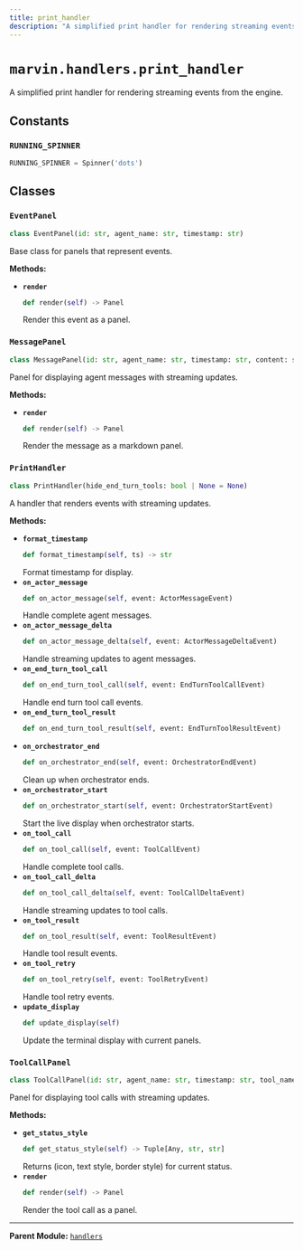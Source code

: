 ```yaml
---
title: print_handler
description: "A simplified print handler for rendering streaming events from the engine."
---
```


# `marvin.handlers.print_handler`
A simplified print handler for rendering streaming events from the engine.

## Constants

### `RUNNING_SPINNER`
```python
RUNNING_SPINNER = Spinner('dots')
```

## Classes

### `EventPanel`
```python
class EventPanel(id: str, agent_name: str, timestamp: str)
```
Base class for panels that represent events.

**Methods:**

- **`render`**
  ```python
  def render(self) -> Panel
  ```
  Render this event as a panel.

### `MessagePanel`
```python
class MessagePanel(id: str, agent_name: str, timestamp: str, content: str = '')
```
Panel for displaying agent messages with streaming updates.

**Methods:**

- **`render`**
  ```python
  def render(self) -> Panel
  ```
  Render the message as a markdown panel.

### `PrintHandler`
```python
class PrintHandler(hide_end_turn_tools: bool | None = None)
```
A handler that renders events with streaming updates.

**Methods:**

- **`format_timestamp`**
  ```python
  def format_timestamp(self, ts) -> str
  ```
  Format timestamp for display.
- **`on_actor_message`**
  ```python
  def on_actor_message(self, event: ActorMessageEvent)
  ```
  Handle complete agent messages.
- **`on_actor_message_delta`**
  ```python
  def on_actor_message_delta(self, event: ActorMessageDeltaEvent)
  ```
  Handle streaming updates to agent messages.
- **`on_end_turn_tool_call`**
  ```python
  def on_end_turn_tool_call(self, event: EndTurnToolCallEvent)
  ```
  Handle end turn tool call events.
- **`on_end_turn_tool_result`**
  ```python
  def on_end_turn_tool_result(self, event: EndTurnToolResultEvent)
  ```
- **`on_orchestrator_end`**
  ```python
  def on_orchestrator_end(self, event: OrchestratorEndEvent)
  ```
  Clean up when orchestrator ends.
- **`on_orchestrator_start`**
  ```python
  def on_orchestrator_start(self, event: OrchestratorStartEvent)
  ```
  Start the live display when orchestrator starts.
- **`on_tool_call`**
  ```python
  def on_tool_call(self, event: ToolCallEvent)
  ```
  Handle complete tool calls.
- **`on_tool_call_delta`**
  ```python
  def on_tool_call_delta(self, event: ToolCallDeltaEvent)
  ```
  Handle streaming updates to tool calls.
- **`on_tool_result`**
  ```python
  def on_tool_result(self, event: ToolResultEvent)
  ```
  Handle tool result events.
- **`on_tool_retry`**
  ```python
  def on_tool_retry(self, event: ToolRetryEvent)
  ```
  Handle tool retry events.
- **`update_display`**
  ```python
  def update_display(self)
  ```
  Update the terminal display with current panels.

### `ToolCallPanel`
```python
class ToolCallPanel(id: str, agent_name: str, timestamp: str, tool_name: str = '', args: Dict[str, Any] = dict(), is_complete: bool = False, result: str = '', is_error: bool = False, is_end_turn_tool: bool = False, tool: EndTurn | Callable[..., Any] | None = None)
```
Panel for displaying tool calls with streaming updates.

**Methods:**

- **`get_status_style`**
  ```python
  def get_status_style(self) -> Tuple[Any, str, str]
  ```
  Returns (icon, text style, border style) for current status.
- **`render`**
  ```python
  def render(self) -> Panel
  ```
  Render the tool call as a panel.

---

**Parent Module:** [`handlers`](marvin-handlers)
